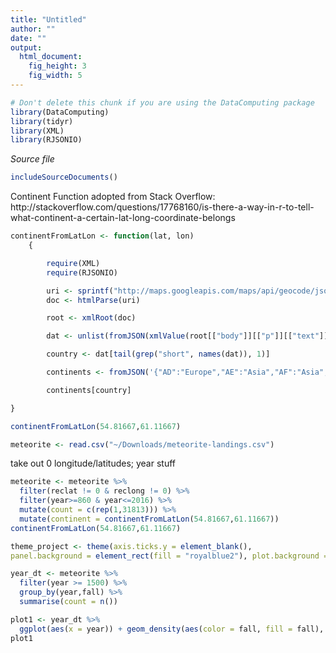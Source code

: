 ```yaml
---
title: "Untitled"
author: ""
date: ""
output: 
  html_document:
    fig_height: 3
    fig_width: 5
---
```

<!-- Don't edit in between this line and the one below -->
```r
# Don't delete this chunk if you are using the DataComputing package
library(DataComputing)
library(tidyr)
library(XML)
library(RJSONIO)
```
*Source file* 
```r
includeSourceDocuments()
```

Continent Function adopted from Stack Overflow: http://stackoverflow.com/questions/17768160/is-there-a-way-in-r-to-tell-what-continent-a-certain-lat-long-coordinate-belongs
```r
continentFromLatLon <- function(lat, lon)
    {

        require(XML)
        require(RJSONIO)

        uri <- sprintf("http://maps.googleapis.com/maps/api/geocode/json?latlng=%s,%s&sensor=true", lat, lon)
        doc <- htmlParse(uri)

        root <- xmlRoot(doc)

        dat <- unlist(fromJSON(xmlValue(root[["body"]][["p"]][["text"]])))

        country <- dat[tail(grep("short", names(dat)), 1)]

        continents <- fromJSON('{"AD":"Europe","AE":"Asia","AF":"Asia","AG":"North America","AI":"North America","AL":"Europe","AM":"Asia","AN":"North America","AO":"Africa","AQ":"Antarctica","AR":"South America","AS":"Australia","AT":"Europe","AU":"Australia","AW":"North America","AZ":"Asia","BA":"Europe","BB":"North America","BD":"Asia","BE":"Europe","BF":"Africa","BG":"Europe","BH":"Asia","BI":"Africa","BJ":"Africa","BM":"North America","BN":"Asia","BO":"South America","BR":"South America","BS":"North America","BT":"Asia","BW":"Africa","BY":"Europe","BZ":"North America","CA":"North America","CC":"Asia","CD":"Africa","CF":"Africa","CG":"Africa","CH":"Europe","CI":"Africa","CK":"Australia","CL":"South America","CM":"Africa","CN":"Asia","CO":"South America","CR":"North America","CU":"North America","CV":"Africa","CX":"Asia","CY":"Asia","CZ":"Europe","DE":"Europe","DJ":"Africa","DK":"Europe","DM":"North America","DO":"North America","DZ":"Africa","EC":"South America","EE":"Europe","EG":"Africa","EH":"Africa","ER":"Africa","ES":"Europe","ET":"Africa","FI":"Europe","FJ":"Australia","FK":"South America","FM":"Australia","FO":"Europe","FR":"Europe","GA":"Africa","GB":"Europe","GD":"North America","GE":"Asia","GF":"South America","GG":"Europe","GH":"Africa","GI":"Europe","GL":"North America","GM":"Africa","GN":"Africa","GP":"North America","GQ":"Africa","GR":"Europe","GS":"Antarctica","GT":"North America","GU":"Australia","GW":"Africa","GY":"South America","HK":"Asia","HN":"North America","HR":"Europe","HT":"North America","HU":"Europe","ID":"Asia","IE":"Europe","IL":"Asia","IM":"Europe","IN":"Asia","IO":"Asia","IQ":"Asia","IR":"Asia","IS":"Europe","IT":"Europe","JE":"Europe","JM":"North America","JO":"Asia","JP":"Asia","KE":"Africa","KG":"Asia","KH":"Asia","KI":"Australia","KM":"Africa","KN":"North America","KP":"Asia","KR":"Asia","KW":"Asia","KY":"North America","KZ":"Asia","LA":"Asia","LB":"Asia","LC":"North America","LI":"Europe","LK":"Asia","LR":"Africa","LS":"Africa","LT":"Europe","LU":"Europe","LV":"Europe","LY":"Africa","MA":"Africa","MC":"Europe","MD":"Europe","ME":"Europe","MG":"Africa","MH":"Australia","MK":"Europe","ML":"Africa","MM":"Asia","MN":"Asia","MO":"Asia","MP":"Australia","MQ":"North America","MR":"Africa","MS":"North America","MT":"Europe","MU":"Africa","MV":"Asia","MW":"Africa","MX":"North America","MY":"Asia","MZ":"Africa","NA":"Africa","NC":"Australia","NE":"Africa","NF":"Australia","NG":"Africa","NI":"North America","NL":"Europe","NO":"Europe","NP":"Asia","NR":"Australia","NU":"Australia","NZ":"Australia","OM":"Asia","PA":"North America","PE":"South America","PF":"Australia","PG":"Australia","PH":"Asia","PK":"Asia","PL":"Europe","PM":"North America","PN":"Australia","PR":"North America","PS":"Asia","PT":"Europe","PW":"Australia","PY":"South America","QA":"Asia","RE":"Africa","RO":"Europe","RS":"Europe","RU":"Europe","RW":"Africa","SA":"Asia","SB":"Australia","SC":"Africa","SD":"Africa","SE":"Europe","SG":"Asia","SH":"Africa","SI":"Europe","SJ":"Europe","SK":"Europe","SL":"Africa","SM":"Europe","SN":"Africa","SO":"Africa","SR":"South America","ST":"Africa","SV":"North America","SY":"Asia","SZ":"Africa","TC":"North America","TD":"Africa","TF":"Antarctica","TG":"Africa","TH":"Asia","TJ":"Asia","TK":"Australia","TM":"Asia","TN":"Africa","TO":"Australia","TR":"Asia","TT":"North America","TV":"Australia","TW":"Asia","TZ":"Africa","UA":"Europe","UG":"Africa","US":"North America","UY":"South America","UZ":"Asia","VC":"North America","VE":"South America","VG":"North America","VI":"North America","VN":"Asia","VU":"Australia","WF":"Australia","WS":"Australia","YE":"Asia","YT":"Africa","ZA":"Africa","ZM":"Africa","ZW":"Africa"}')

        continents[country]

}

continentFromLatLon(54.81667,61.11667)
```

```r
meteorite <- read.csv("~/Downloads/meteorite-landings.csv")
```

take out 0 longitude/latitudes; year stuff
```r
meteorite <- meteorite %>% 
  filter(reclat != 0 & reclong != 0) %>%
  filter(year>=860 & year<=2016) %>%
  mutate(count = c(rep(1,31813))) %>%
  mutate(continent = continentFromLatLon(54.81667,61.11667))
continentFromLatLon(54.81667,61.11667)
```

```r
theme_project <- theme(axis.ticks.y = element_blank(),
panel.background = element_rect(fill = "royalblue2"), plot.background = element_rect(fill = "lightblue"), panel.grid.major = element_line(color = "lightgoldenrod1", size=.2), panel.grid.minor = element_line(color = "lightgoldenrod1", size=.2), panel.grid.major.x=element_blank())
```


```r
year_dt <- meteorite %>%
  filter(year >= 1500) %>%
  group_by(year,fall) %>%
  summarise(count = n())

plot1 <- year_dt %>%
  ggplot(aes(x = year)) + geom_density(aes(color = fall, fill = fall), alpha = 0.5) + xlab("Year") + ylab("Density") + theme_project
plot1
```



